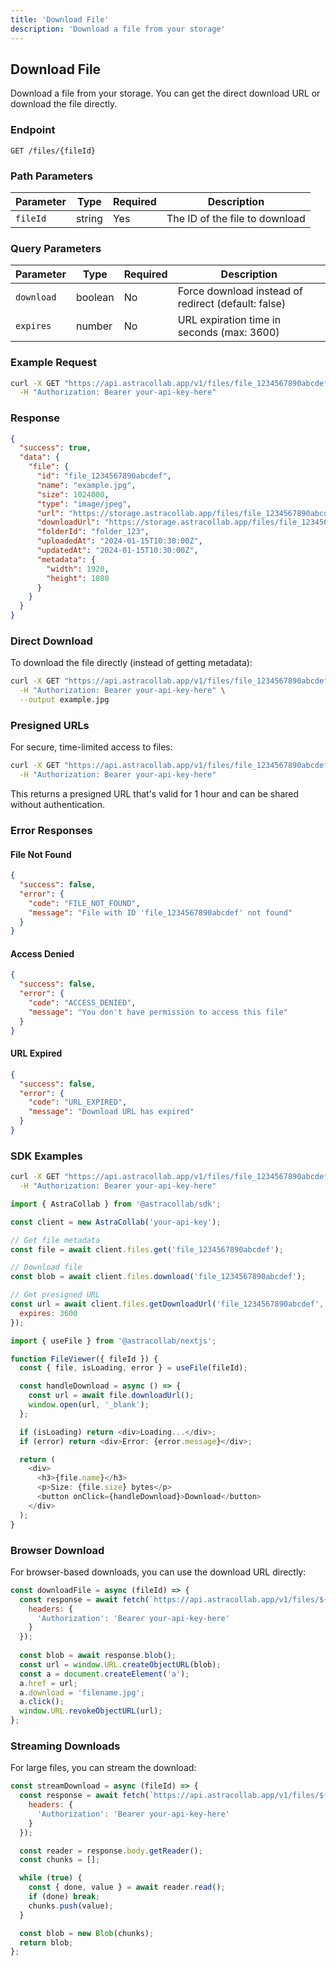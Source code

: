 ```yaml
---
title: 'Download File'
description: 'Download a file from your storage'
---
```


## Download File

Download a file from your storage. You can get the direct download URL or download the file directly.

### Endpoint

```
GET /files/{fileId}
```

### Path Parameters

| Parameter | Type | Required | Description |
|-----------|------|----------|-------------|
| `fileId` | string | Yes | The ID of the file to download |

### Query Parameters

| Parameter | Type | Required | Description |
|-----------|------|----------|-------------|
| `download` | boolean | No | Force download instead of redirect (default: false) |
| `expires` | number | No | URL expiration time in seconds (max: 3600) |

### Example Request

```bash
curl -X GET "https://api.astracollab.app/v1/files/file_1234567890abcdef" \
  -H "Authorization: Bearer your-api-key-here"
```

### Response

```json
{
  "success": true,
  "data": {
    "file": {
      "id": "file_1234567890abcdef",
      "name": "example.jpg",
      "size": 1024000,
      "type": "image/jpeg",
      "url": "https://storage.astracollab.app/files/file_1234567890abcdef",
      "downloadUrl": "https://storage.astracollab.app/files/file_1234567890abcdef?download=true&expires=3600",
      "folderId": "folder_123",
      "uploadedAt": "2024-01-15T10:30:00Z",
      "updatedAt": "2024-01-15T10:30:00Z",
      "metadata": {
        "width": 1920,
        "height": 1080
      }
    }
  }
}
```

### Direct Download

To download the file directly (instead of getting metadata):

```bash
curl -X GET "https://api.astracollab.app/v1/files/file_1234567890abcdef?download=true" \
  -H "Authorization: Bearer your-api-key-here" \
  --output example.jpg
```

### Presigned URLs

For secure, time-limited access to files:

```bash
curl -X GET "https://api.astracollab.app/v1/files/file_1234567890abcdef?expires=3600" \
  -H "Authorization: Bearer your-api-key-here"
```

This returns a presigned URL that's valid for 1 hour and can be shared without authentication.

### Error Responses

#### File Not Found

```json
{
  "success": false,
  "error": {
    "code": "FILE_NOT_FOUND",
    "message": "File with ID 'file_1234567890abcdef' not found"
  }
}
```

#### Access Denied

```json
{
  "success": false,
  "error": {
    "code": "ACCESS_DENIED",
    "message": "You don't have permission to access this file"
  }
}
```

#### URL Expired

```json
{
  "success": false,
  "error": {
    "code": "URL_EXPIRED",
    "message": "Download URL has expired"
  }
}
```

### SDK Examples

<CodeGroup>

```bash Curl
curl -X GET "https://api.astracollab.app/v1/files/file_1234567890abcdef" \
  -H "Authorization: Bearer your-api-key-here"
```

```javascript JavaScript SDK
import { AstraCollab } from '@astracollab/sdk';

const client = new AstraCollab('your-api-key');

// Get file metadata
const file = await client.files.get('file_1234567890abcdef');

// Download file
const blob = await client.files.download('file_1234567890abcdef');

// Get presigned URL
const url = await client.files.getDownloadUrl('file_1234567890abcdef', {
  expires: 3600
});
```

```typescript Next.js SDK
import { useFile } from '@astracollab/nextjs';

function FileViewer({ fileId }) {
  const { file, isLoading, error } = useFile(fileId);

  const handleDownload = async () => {
    const url = await file.downloadUrl();
    window.open(url, '_blank');
  };

  if (isLoading) return <div>Loading...</div>;
  if (error) return <div>Error: {error.message}</div>;

  return (
    <div>
      <h3>{file.name}</h3>
      <p>Size: {file.size} bytes</p>
      <button onClick={handleDownload}>Download</button>
    </div>
  );
}
```

</CodeGroup>

### Browser Download

For browser-based downloads, you can use the download URL directly:

```javascript
const downloadFile = async (fileId) => {
  const response = await fetch(`https://api.astracollab.app/v1/files/${fileId}?download=true`, {
    headers: {
      'Authorization': 'Bearer your-api-key-here'
    }
  });
  
  const blob = await response.blob();
  const url = window.URL.createObjectURL(blob);
  const a = document.createElement('a');
  a.href = url;
  a.download = 'filename.jpg';
  a.click();
  window.URL.revokeObjectURL(url);
};
```

### Streaming Downloads

For large files, you can stream the download:

```javascript
const streamDownload = async (fileId) => {
  const response = await fetch(`https://api.astracollab.app/v1/files/${fileId}`, {
    headers: {
      'Authorization': 'Bearer your-api-key-here'
    }
  });

  const reader = response.body.getReader();
  const chunks = [];

  while (true) {
    const { done, value } = await reader.read();
    if (done) break;
    chunks.push(value);
  }

  const blob = new Blob(chunks);
  return blob;
};
```
